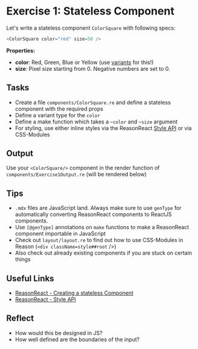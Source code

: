 
# Exercise 1: Stateless Component

Let's write a stateless component `ColorSquare` with following specs:

```js
<ColorSquare color="red" size=50 />
```

**Properties:**
- **color**: Red, Green, Blue or Yellow (use [variants](https://reasonml.github.io/docs/en/variant) for this!)
- **size**: Pixel size starting from 0. Negative numbers are set to 0.

## Tasks
- Create a file `components/ColorSquare.re` and define a stateless component with the required props
- Define a variant type for the `color`
- Define a make function which takes a `~color` and `~size` argument
- For styling, use either inline styles via the ReasonReact <a href="https://reasonml.github.io/reason-react/docs/en/style#docsNav" target="_blank"> Style API</a> or via CSS-Modules

## Output

Use your `<ColorSquare/>` component in the render function of `components/Exercise1Output.re` (will be rendered below)
<Exercise1Output />

## Tips

- `.mdx` files are JavaScript land. Always make sure to use `genType` for automatically converting ReasonReact components to ReactJS components.
- Use `[@genType]` annotations on `make` functions to make a ReasonReact component importable in JavaScript
- Check out `layout/layout.re` to find out how to use CSS-Modules in Reason (`<div className=style##root` />)
- Also check out already existing components if you are stuck on certain things

## Useful Links

- [ReasonReact - Creating a stateless Component](https://reasonml.github.io/reason-react/docs/en/creation-props-self)
- [ReasonReact - Style API](https://reasonml.github.io/reason-react/docs/en/style)

## Reflect
- How would this be designed in JS?
- How well defined are the boundaries of the input?

